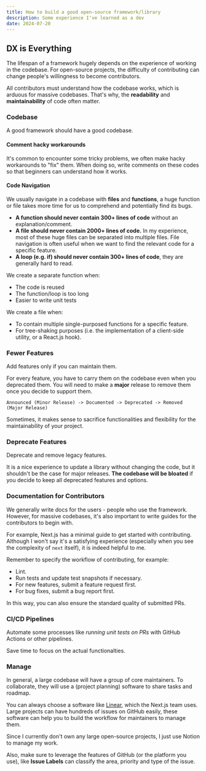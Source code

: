 ```yaml
---
title: How to build a good open-source framework/library
description: Some experience I've learned as a dev
date: 2024-07-20
---
```


## DX is Everything

The lifespan of a framework hugely depends on the experience of working in the codebase.
For open-source projects, the difficulty of contributing can change people's willingness to become contributors.

All contributors must understand how the codebase works, which is arduous for massive codebases.
That's why, the **readability** and **maintainability** of code often matter.

### Codebase

A good framework should have a good codebase.

#### Comment hacky workarounds

It's common to encounter some tricky problems, we often make hacky workarounds to "fix" them.
When doing so, write comments on these codes so that beginners can understand how it works.

#### Code Navigation

We usually navigate in a codebase with **files** and **functions**, a huge function or file takes more time for us to comprehend and potentially find its bugs.

- **A function should never contain 300+ lines of code** without an explanation/comment.
- **A file should never contain 2000+ lines of code.**
  In my experience, most of these huge files can be separated into multiple files.
  File navigation is often useful when we want to find the relevant code for a specific feature.
- **A loop (e.g. if) should never contain 300+ lines of code**, they are generally hard to read.

We create a separate function when:

- The code is reused
- The function/loop is too long
- Easier to write unit tests

We create a file when:

- To contain multiple single-purposed functions for a specific feature.
- For tree-shaking purposes (i.e. the implementation of a client-side utility, or a React.js hook).

### Fewer Features

Add features only if you can maintain them.

For every feature, you have to carry them on the codebase even when you deprecated them.
You will need to make a **major** release to remove them once you decide to support them.

```
Announced (Minor Release) -> Documented -> Deprecated -> Removed (Major Release)
```

Sometimes, it makes sense to sacrifice functionalities and flexibility for the maintainability of your project.

### Deprecate Features

Deprecate and remove legacy features.

It is a nice experience to update a library without changing the code, but it shouldn't be the case for major releases.
**The codebase will be bloated** if you decide to keep all deprecated features and options.

### Documentation for Contributors

We generally write docs for the users - people who use the framework.
However, for massive codebases, it's also important to write guides for the contributors to begin with.

For example, Next.js has a minimal guide to get started with contributing.
Although I won't say it's a satisfying experience (especially when you see the complexity of `next` itself), it is indeed helpful to me.

Remember to specify the workflow of contributing, for example:

- Lint.
- Run tests and update test snapshots if necessary.
- For new features, submit a feature request first.
- For bug fixes, submit a bug report first.

In this way, you can also ensure the standard quality of submitted PRs.

### CI/CD Pipelines

Automate some processes like _running unit tests on PRs_ with GitHub Actions or other pipelines.

Save time to focus on the actual functionalties.

### Manage

In general, a large codebase will have a group of core maintainers.
To collaborate, they will use a (project planning) software to share tasks and roadmap.

You can always choose a software like [Linear](https://linear.app), which the Next.js team uses.
Large projects can have hundreds of issues on GitHub easily, these software can help you to build the workflow for maintainers to manage them.

Since I currently don't own any large open-source projects, I just use Notion to manage my work.

Also, make sure to leverage the features of GitHub (or the platform you use), like **Issue Labels** can classify the area, priority and type of the issue.

